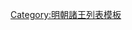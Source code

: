 {{ming|title=明朝滎澤國諸王|ed=滎澤國|head=[[正德 (明朝)|正德]]七年（[[1512年]]）封。|
{{ming/title}}
{{ming/list|滎澤安懿王|[[朱表檈]]|朱奇源、庶六子|[[1512年]]—[[1533年]]|正德七年封。[[嘉靖]]十二年薨。}}
{{ming/list|滎澤端簡王|[[朱知𤎲]]|朱表檈、一子|[[1536年]]—[[1549年]]|嘉靖十五年襲封。二十八年薨。無子，除。}}
}}<noinclude>
[[Category:明朝諸王列表模板]]
</noinclude>